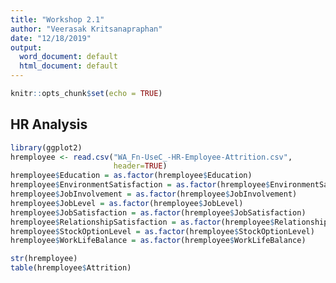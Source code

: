 ```yaml
---
title: "Workshop 2.1"
author: "Veerasak Kritsanapraphan"
date: "12/18/2019"
output:
  word_document: default
  html_document: default
---
```


```r
knitr::opts_chunk$set(echo = TRUE)
```

## HR Analysis

```r
library(ggplot2)
hremployee <- read.csv("WA_Fn-UseC_-HR-Employee-Attrition.csv", 
                       header=TRUE)
hremployee$Education = as.factor(hremployee$Education)
hremployee$EnvironmentSatisfaction = as.factor(hremployee$EnvironmentSatisfaction)
hremployee$JobInvolvement = as.factor(hremployee$JobInvolvement)
hremployee$JobLevel = as.factor(hremployee$JobLevel)
hremployee$JobSatisfaction = as.factor(hremployee$JobSatisfaction)
hremployee$RelationshipSatisfaction = as.factor(hremployee$RelationshipSatisfaction)
hremployee$StockOptionLevel = as.factor(hremployee$StockOptionLevel)
hremployee$WorkLifeBalance = as.factor(hremployee$WorkLifeBalance)

str(hremployee)
table(hremployee$Attrition)

```

